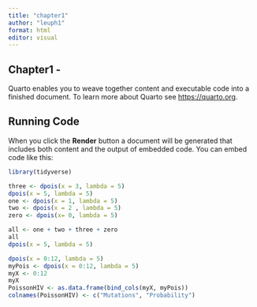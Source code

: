 ```yaml
---
title: "chapter1"
author: "leuph1"
format: html
editor: visual
---
```


## Chapter1 - 

Quarto enables you to weave together content and executable code into a finished document. To learn more about Quarto see <https://quarto.org>.

## Running Code

When you click the **Render** button a document will be generated that includes both content and the output of embedded code. You can embed code like this:

```r
library(tidyverse)
```

```r
three <- dpois(x = 3, lambda = 5)
dpois(x = 5, lambda = 5)
one <- dpois(x = 1, lambda = 5)
two <- dpois(x = 2 , lambda = 5)
zero <- dpois(x= 0, lambda = 5)

all <- one + two + three + zero
all
dpois(x = 5, lambda = 5)

dpois(x = 0:12, lambda = 5)
myPois <- dpois(x = 0:12, lambda = 5)
myX <- 0:12
myX
PoissonHIV <- as.data.frame(bind_cols(myX, myPois))
colnames(PoissonHIV) <- c("Mutations", "Probability")
```
